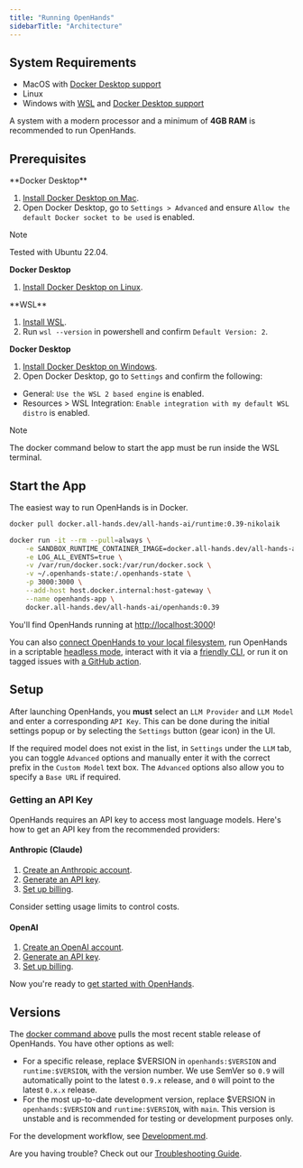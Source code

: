 ```yaml
---
title: "Running OpenHands"
sidebarTitle: "Architecture"
---
```


## System Requirements

* MacOS with [Docker Desktop support](https://docs.docker.com/desktop/setup/install/mac-install/#system-requirements)
* Linux
* Windows with [WSL](https://learn.microsoft.com/en-us/windows/wsl/install) and [Docker Desktop support](https://docs.docker.com/desktop/setup/install/windows-install/#system-requirements)

A system with a modern processor and a minimum of **4GB RAM** is recommended to run OpenHands.

## Prerequisites

<Accordion title="MacOS">
**Docker Desktop**

1. [Install Docker Desktop on Mac](https://docs.docker.com/desktop/setup/install/mac-install).
2. Open Docker Desktop, go to `Settings > Advanced` and ensure `Allow the default Docker socket to be used` is enabled.

</Accordion>

<Accordion title="Linux">
<Info>
Note

Tested with Ubuntu 22.04.

</Info>

**Docker Desktop**

1. [Install Docker Desktop on Linux](https://docs.docker.com/desktop/setup/install/linux/).

</Accordion>

<Accordion title="Windows">
**WSL**

1. [Install WSL](https://learn.microsoft.com/en-us/windows/wsl/install).
2. Run `wsl --version` in powershell and confirm `Default Version: 2`.

**Docker Desktop**

1. [Install Docker Desktop on Windows](https://docs.docker.com/desktop/setup/install/windows-install).
2. Open Docker Desktop, go to `Settings` and confirm the following:

* General: `Use the WSL 2 based engine` is enabled.
* Resources > WSL Integration: `Enable integration with my default WSL distro` is enabled.

<Info>
Note

The docker command below to start the app must be run inside the WSL terminal.

</Info>

</Accordion>

## Start the App

The easiest way to run OpenHands is in Docker.

```bash
docker pull docker.all-hands.dev/all-hands-ai/runtime:0.39-nikolaik

docker run -it --rm --pull=always \
    -e SANDBOX_RUNTIME_CONTAINER_IMAGE=docker.all-hands.dev/all-hands-ai/runtime:0.39-nikolaik \
    -e LOG_ALL_EVENTS=true \
    -v /var/run/docker.sock:/var/run/docker.sock \
    -v ~/.openhands-state:/.openhands-state \
    -p 3000:3000 \
    --add-host host.docker.internal:host-gateway \
    --name openhands-app \
    docker.all-hands.dev/all-hands-ai/openhands:0.39
```

You'll find OpenHands running at [http://localhost:3000](http://localhost:3000)!

You can also [connect OpenHands to your local filesystem](https://docs.all-hands.dev/modules/usage/runtimes/docker#connecting-to-your-filesystem), run OpenHands in a scriptable [headless mode](https://docs.all-hands.dev/modules/usage/how-to/headless-mode), interact with it via a [friendly CLI](https://docs.all-hands.dev/modules/usage/how-to/cli-mode), or run it on tagged issues with [a GitHub action](https://docs.all-hands.dev/modules/usage/how-to/github-action).

## Setup

After launching OpenHands, you **must** select an `LLM Provider` and `LLM Model` and enter a corresponding `API Key`. This can be done during the initial settings popup or by selecting the `Settings` button (gear icon) in the UI.

If the required model does not exist in the list, in `Settings` under the `LLM` tab, you can toggle `Advanced` options and manually enter it with the correct prefix in the `Custom Model` text box. The `Advanced` options also allow you to specify a `Base URL` if required.

### Getting an API Key

OpenHands requires an API key to access most language models. Here's how to get an API key from the recommended providers:

#### Anthropic (Claude)

1. [Create an Anthropic account](https://console.anthropic.com/).
2. [Generate an API key](https://console.anthropic.com/settings/keys).
3. [Set up billing](https://console.anthropic.com/settings/billing).

Consider setting usage limits to control costs.

#### OpenAI

1. [Create an OpenAI account](https://platform.openai.com/).
2. [Generate an API key](https://platform.openai.com/api-keys).
3. [Set up billing](https://platform.openai.com/account/billing/overview).

Now you're ready to [get started with OpenHands](/modules/usage/getting-started).

## Versions

The [docker command above](/modules/usage/installation#start-the-app) pulls the most recent stable release of OpenHands. You have other options as well:

* For a specific release, replace \$VERSION in `openhands:$VERSION` and `runtime:$VERSION`, with the version number. We use SemVer so `0.9` will automatically point to the latest `0.9.x` release, and `0` will point to the latest `0.x.x` release.
* For the most up-to-date development version, replace \$VERSION in `openhands:$VERSION` and `runtime:$VERSION`, with `main`. This version is unstable and is recommended for testing or development purposes only.

For the development workflow, see [Development.md](https://github.com/All-Hands-AI/OpenHands/blob/main/Development.md).

Are you having trouble? Check out our [Troubleshooting Guide](https://docs.all-hands.dev/modules/usage/troubleshooting).
